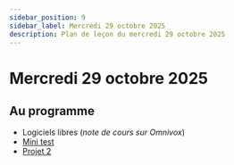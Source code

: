 ```yaml
---
sidebar_position: 9
sidebar_label: Mercredi 29 octobre 2025
description: Plan de leçon du mercredi 29 octobre 2025
---
```


# Mercredi 29 octobre 2025

## Au programme

- Logiciels libres (*note de cours sur Omnivox*)
- [Mini test](../evaluations/minitest_2.mdx)
- [Projet 2](../evaluations/projet_2.mdx)
